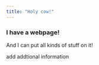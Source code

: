 ```yaml
---
title: "Holy cow!"
---
```


### I have a webpage!

And I can put all kinds of stuff on it!

add addtional information




